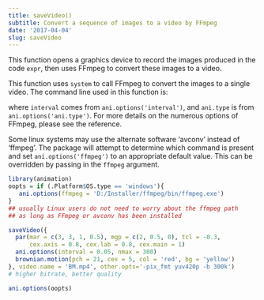 ```yaml
---
title: saveVideo()
subtitle: Convert a sequence of images to a video by FFmpeg
date: '2017-04-04'
slug: saveVideo
---
```



This function opens a graphics device to record the images produced in the
code `expr`, then uses FFmpeg to convert these images to a video.

This function uses `system` to call FFmpeg to convert the images
to a single video. The command line used in this function is: \command{ffmpeg
-y -r <1/interval> -i <img.name>\%d.<ani.type> other.opts video.name}

where `interval` comes from `ani.options('interval')`, and
`ani.type` is from `ani.options('ani.type')`. For more details on
the numerous options of FFmpeg, please see the reference.

Some linux systems may use the alternate software 'avconv' instead of 'ffmpeg'.  The package will attempt to determine which command is present and set `ani.options('ffmpeg')` to an appropriate default value. This can be overridden by passing in the `ffmpeg` argument. 
 
```r
library(animation)
oopts = if (.Platform$OS.type == 'windows'){
   ani.options(ffmpeg = 'D:/Installer/ffmpeg/bin/ffmpeg.exe')
}
## usually Linux users do not need to worry about the ffmpeg path 
## as long as FFmpeg or avconv has been installed

saveVideo({
  par(mar = c(3, 3, 1, 0.5), mgp = c(2, 0.5, 0), tcl = -0.3,
      cex.axis = 0.8, cex.lab = 0.8, cex.main = 1)
  ani.options(interval = 0.05, nmax = 300)
  brownian.motion(pch = 21, cex = 5, col = 'red', bg = 'yellow')
}, video.name = 'BM.mp4', other.opts='-pix_fmt yuv420p -b 300k')
# higher bitrate, better quality

ani.options(oopts)
```
